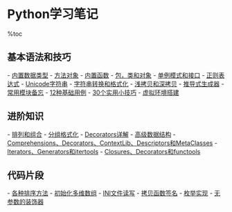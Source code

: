 = Python学习笔记 =

%toc

== 基本语法和技巧 ==
- [[内置数据类型]]
- [[方法对象]]
- [[内置函数]]
- [[包，类和对象]]
- [[单例模式和接口]]
- [[正则表达式]]
- [[Unicode字符串]]
- [[字符串和数值转换|字符串转换和格式化]]
- [[拷贝对象|浅拷贝和深拷贝]]
- [[推导式生成器]]
- [[http://www.jb51.net/article/54911.htm|常用模块备忘]]
- [[http://blog.jobbole.com/48541/|12种基础用例]]
- [[http://blog.jobbole.com/63320/|30个实用小技巧]]
- [[虚拟环境搭建]]

== 进阶知识 ==
- [[排列和组合]]
- [[分组格式化]]
- [[http://www.cnblogs.com/coderzh/archive/2010/04/27/python-cookbook33-Decorators.html|Decorators详解]]
- [[http://www.admin10000.com/document/4268.html|高级数据结构]]
- [[http://www.admin10000.com/document/4035.html|Comprehensions、Decorators、ContextLib、Descriptors和MetaClasses]]
- [[http://blog.jobbole.com/66097/|Iterators、Generators和itertools]]
- [[http://blog.jobbole.com/66895/|Closures、Decorators和functools]]

== 代码片段 ==
- [[http://www.pythontab.com/html/2014/pythonhexinbiancheng_1114/910.html|各种排序方法]]
- [[http://www.cnblogs.com/coderzh/archive/2008/05/18/1201993.html|初始化多维数组]]
- [[http://www.jb51.net/article/55817.htm|INI文件读写]]
- [[http://www.cnblogs.com/codingmylife/p/3630701.html|拷贝函数签名]]
- [[http://www.cnblogs.com/codingmylife/archive/2013/05/31/3110656.html|枚举实现]]
- [[http://www.cnblogs.com/codingmylife/p/3641494.html|无参数的装饰器]]
